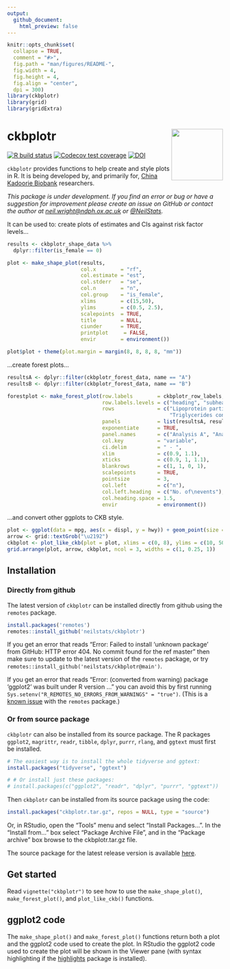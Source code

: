 ```yaml
---
output:
  github_document:
    html_preview: false
---
```


<!-- README.md is generated from README.Rmd. Please edit that file -->

```r
knitr::opts_chunk$set(
  collapse = TRUE,
  comment = "#>",
  fig.path = "man/figures/README-",
  fig.width = 4,
  fig.height = 4,
  fig.align = "center",
  dpi = 300)
library(ckbplotr)
library(grid)
library(gridExtra)
```
# ckbplotr <img src="man/figures/logo.png" align="right" width = "120" />
<!-- badges: start -->
[![R build status](https://github.com/neilstats/ckbplotr/workflows/R-CMD-check/badge.svg)](https://github.com/neilstats/ckbplotr/actions)
[![Codecov test coverage](https://codecov.io/gh/neilstats/ckbplotr/branch/main/graph/badge.svg)](https://codecov.io/gh/neilstats/ckbplotr?branch=main)
[![DOI](https://zenodo.org/badge/189028664.svg)](https://zenodo.org/badge/latestdoi/189028664)
<!-- badges: end -->

`ckbplotr` provides functions to help create and style plots in R. It is being
developed by, and primarily for, [China Kadoorie Biobank](http://www.ckbiobank.org) 
researchers.
 
*This package is under development. If you find an error or bug or have a suggestion for improvement please create an issue on GitHub or contact the author at [neil.wright@ndph.ox.ac.uk](mailto:neil.wright@ndph.ox.ac.uk) or [\@NeilStats](https://twitter.com/NeilStats).*

It can be used to: create plots of estimates and CIs against risk factor levels...
```r
results <- ckbplotr_shape_data %>% 
  dplyr::filter(is_female == 0)

plot <- make_shape_plot(results,
                        col.x        = "rf",
                        col.estimate = "est",
                        col.stderr   = "se",
                        col.n        = "n",
                        col.group    = "is_female",
                        xlims        = c(15,50),
                        ylims        = c(0.5, 2.5),
                        scalepoints  = TRUE,
                        title        = NULL,
                        ciunder      = TRUE,
                        printplot     = FALSE,
                        envir        = environment())

plot$plot + theme(plot.margin = margin(8, 8, 8, 8, "mm"))
```


...create forest plots...
```r
resultsA <- dplyr::filter(ckbplotr_forest_data, name == "A")
resultsB <- dplyr::filter(ckbplotr_forest_data, name == "B")

forestplot <- make_forest_plot(row.labels        = ckbplotr_row_labels,
                               row.labels.levels = c("heading", "subheading", "label"),
                               rows              = c("Lipoprotein particle concentration",
                                                     "Triglycerides concentration"),
                               panels            = list(resultsA, resultsB),
                               exponentiate      = TRUE,
                               panel.names       = c("Analysis A", "Analysis B"),
                               col.key           = "variable",
                               ci.delim          = " - ",
                               xlim              = c(0.9, 1.1),
                               xticks            = c(0.9, 1, 1.1),
                               blankrows         = c(1, 1, 0, 1),
                               scalepoints       = TRUE,
                               pointsize         = 3,
                               col.left          = c("n"),
                               col.left.heading  = c("No. of\nevents"),
                               col.heading.space = 1.5,
                               envir             = environment())
```

...and convert other ggplots to CKB style.
```r
plot <- ggplot(data = mpg, aes(x = displ, y = hwy)) + geom_point(size = 1)
arrow <- grid::textGrob("\u2192")
ckbplot <- plot_like_ckb(plot = plot, xlims = c(0, 8), ylims = c(10, 50))
grid.arrange(plot, arrow, ckbplot, ncol = 3, widths = c(1, 0.25, 1))
```


## Installation

### Directly from github
The latest version of `ckbplotr` can be installed directly from 
github using the `remotes` package.
```r
install.packages('remotes')
remotes::install_github('neilstats/ckbplotr')
```

If you get an error that reads "Error: Failed to install 'unknown package' from GitHub: HTTP error 404. No commit found for the ref master" then make sure to update to the latest version of the `remotes` package, or try `remotes::install_github('neilstats/ckbplotr@main')`.

If you get an error that reads "Error: (converted from warning) package 'ggplot2' was built under R version ..." you can avoid this by first running `Sys.setenv("R_REMOTES_NO_ERRORS_FROM_WARNINGS" = "true")`. (This is a [known issue](https://github.com/r-lib/remotes/issues/403) with the `remotes` package.) 

### Or from source package
`ckbplotr` can also be installed from its source package. The R packages  `ggplot2`, `magrittr`, `readr`, `tibble`, `dplyr`, `purrr`,  `rlang`, and `ggtext` must  first be installed.
```r
# The easiest way is to install the whole tidyverse and ggtext:
install.packages("tidyverse", "ggtext")

# # Or install just these packages:
# install.packages(c("ggplot2", "readr", "dplyr", "purrr", "ggtext"))
```
Then `ckbplotr` can be installed from its source package using the code:
```r
install.packages("ckbplotr.tar.gz", repos = NULL, type = "source")
```
Or, in RStudio, open the "Tools" menu and select "Install Packages...".
In the "Install from..." box select "Package Archive File", and in the
"Package archive" box browse to the ckbplotr.tar.gz file.

The source package for the latest release version is available [here](https://github.com/neilstats/ckbplotr/releases/latest).


## Get started

Read `vignette("ckbplotr")` to see how to use the `make_shape_plot()`, `make_forest_plot()`, and `plot_like_ckb()` functions.


## ggplot2 code

The `make_shape_plot()` and `make_forest_plot()` functions return both a plot and the ggplot2 code used to create the plot. In RStudio the ggplot2 code used to create the plot will be shown in the Viewer pane (with syntax highlighting if the [highlights](https://cran.r-project.org/package=highlight) package is installed).

